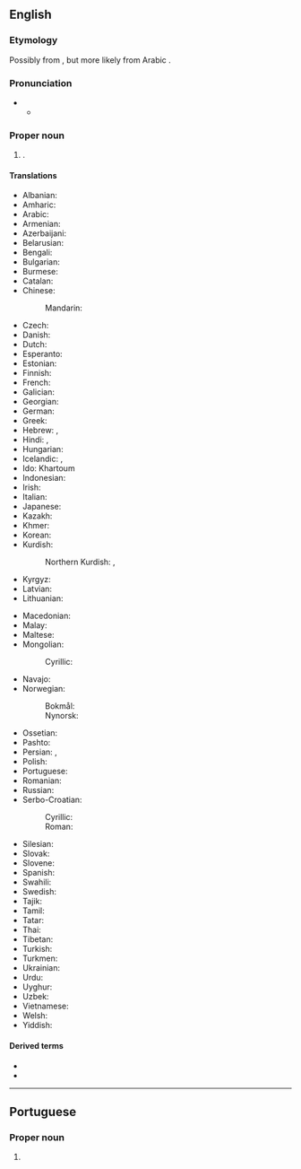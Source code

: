 ==English==
{{wikipedia}}

===Etymology===
Possibly from {{borrowed|en|ar|خُرْطُوم||elephant [[trunk]]}}, but more likely from Arabic {{m|ar|قُرْطُم||safflower}}.

===Pronunciation===
* {{IPA|en|/kɑː(ɹ)ˈtuːm/}}
** {{audio|en|LL-Q1860 (eng)-Vealhurl-Khartoum.wav|Audio (UK)}}

===Proper noun===
{{en-proper noun}}

# {{place|en|capital city|c/Sudan}}.

====Translations====
{{trans-top|capital of Sudan}}
* Albanian: {{t|sq|Kartumi|m}}
* Amharic: {{t|am|ካርቱም}}
* Arabic: {{t+|ar|الْخُرْطُوم|f}}
* Armenian: {{t+|hy|Խարթում}}
* Azerbaijani: {{t+|az|Xartum}}
* Belarusian: {{t|be|Харту́м|m}}
* Bengali: {{t|bn|খার্তুম}}
* Bulgarian: {{t|bg|Харту́м|m}}
* Burmese: {{t|my|[[ခါတွမ်း]][[မြို့]]}}
* Catalan: {{t|ca|Khartum|m}}
* Chinese:
*: Mandarin: {{t+|cmn|喀土穆|tr=Kātǔmù}}
* Czech: {{t+|cs|Chartúm|m}}
* Danish: {{t|da|Khartoum|n}}
* Dutch: {{t+|nl|Khartoem|n}}
* Esperanto: {{t|eo|Ĥartumo}}
* Estonian: {{t+|et|Hartum}}
* Finnish: {{t+|fi|Khartum}}
* French: {{t+|fr|Khartoum|f}}
* Galician: {{t+|gl|Khartún|m}}
* Georgian: {{t|ka|ხარტუმი}}
* German: {{t+|de|Khartum|n}}
* Greek: {{t+|el|Χαρτούμ}}
* Hebrew: {{t|he|חַ'רְטוּם|f|tr=h'artum}}, {{t|he|חֻ'רטוּם|f|tr=h'urtum}}
* Hindi: {{t|hi|ख़ार्तूम|m}}, {{t|hi|खार्तूम|m}}
* Hungarian: {{t+|hu|Kartúm}}
* Icelandic: {{t|is|Kartúm}}, {{t|is|Kartúm}}
* Ido: Khartoum
* Indonesian: {{t|id|Khartoum}}
* Irish: {{t|ga|Cartúm|m}}
* Italian: {{t|it|Khartum|f}}
* Japanese: {{t|ja|ハルツーム|tr=Harutsūmu}}
* Kazakh: {{t|kk|Хартум}}
* Khmer: {{t+|km|ខាទុំ}}
* Korean: {{t|ko|^하르툼}}
* Kurdish:
*: Northern Kurdish: {{t+|kmr|Xertûm}}, {{t|kmr|Xartûm}}
* Kyrgyz: {{t|ky|Хартум}}
* Latvian: {{t|lv|Hartūma|f}}
* Lithuanian: {{t|lt|Chartumas|m}}
{{trans-mid}}
* Macedonian: {{t|mk|Картум|m}}
* Malay: {{t|ms|Khartoum}}
* Maltese: {{t|mt|Kartum|m}}
* Mongolian:
*: Cyrillic: {{t|mn|Хартум}}
* Navajo: {{t|nv|Kʼaatʼóóm}}
* Norwegian:
*: Bokmål: {{t|nb|Khartoum}}
*: Nynorsk: {{t|nn|Khartoum}}
* Ossetian: {{t|os|Хартум}}
* Pashto: {{t+|ps|خرطوم|m|tr=xartum}}
* Persian: {{t|fa|خارطوم|tr=xârtum}}, {{t+|fa|خرطوم|tr=xartum, xurtum}}
* Polish: {{t+|pl|Chartum|m}}
* Portuguese: {{t+|pt|Cartum|f}}
* Romanian: {{t+|ro|Khartoum}}
* Russian: {{t|ru|Харту́м|m}}
* Serbo-Croatian:
*: Cyrillic: {{t|sh|Картум|m}}
*: Roman: {{t|sh|Kartum|m}}
* Silesian: {{t|szl|Chartům|m}}
* Slovak: {{t|sk|Chartúm|m}}
* Slovene: {{t+|sl|Kartum|m}}
* Spanish: {{t+|es|Jartum|m}}
* Swahili: {{t|sw|Khartoum}}
* Swedish: {{t+|sv|Khartoum|n}}
* Tajik: {{t|tg|Хартум}}
* Tamil: {{t|ta|கார்த்தூம்}}
* Tatar: {{t|tt|Хартум}}
* Thai: {{t|th|คาร์ทูม}}
* Tibetan: {{t|bo|ཁར་ཏུམ}}
* Turkish: {{t|tr|Hartum}}
* Turkmen: {{t|tk|Hartum}}
* Ukrainian: {{t|uk|Харту́м|m}}
* Urdu: {{t|ur|خرطوم|tr=xartūm}}
* Uyghur: {{t|ug|خارتۇم}}
* Uzbek: {{t|uz|Xartum}}
* Vietnamese: {{t|vi|Khắc-tum}}
* Welsh: {{t|cy|Khartoum}}
* Yiddish: {{t|yi|כאַרטום|n}}
{{trans-bottom}}

====Derived terms====
* {{l|en|Khartoumer}}
* {{l|en|Khartoumian}}

----

==Portuguese==

===Proper noun===
{{pt-proper noun|f}}

# {{alternative spelling of|pt|Cartum}}